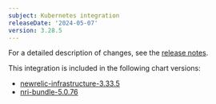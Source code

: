 ```yaml
---
subject: Kubernetes integration
releaseDate: '2024-05-07'
version: 3.28.5
---
```


For a detailed description of changes, see the [release notes](https://github.com/newrelic/nri-kubernetes/releases/tag/v3.28.5).

This integration is included in the following chart versions:
* [newrelic-infrastructure-3.33.5](https://github.com/newrelic/nri-kubernetes/releases/tag/newrelic-infrastructure-3.33.5)
* [nri-bundle-5.0.76](https://github.com/newrelic/helm-charts/releases/tag/nri-bundle-5.0.76)
